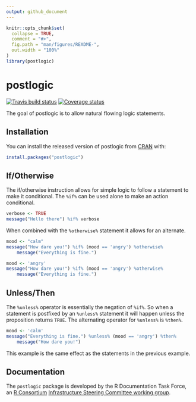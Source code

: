 ```yaml
---
output: github_document
---
```


<!-- README.md is generated from README.Rmd. Please edit that file -->

```r
knitr::opts_chunk$set(
  collapse = TRUE,
  comment = "#>",
  fig.path = "man/figures/README-",
  out.width = "100%"
)
library(postlogic)
```
# postlogic
[![Travis build status](https://travis-ci.org/RDocTaskForce/postlogic.svg?branch=master)](https://travis-ci.org/RDocTaskForce/postlogic)
[![Coverage status](https://codecov.io/gh/RDocTaskForce/postlogic/branch/master/graph/badge.svg)](https://codecov.io/github/RDocTaskForce/postlogic?branch=master)

The goal of postlogic is to allow natural flowing logic statements.

## Installation

You can install the released version of postlogic from [CRAN](https://CRAN.R-project.org) with:

``` r
install.packages("postlogic")
```

## If/Otherwise

The if/otherwise instruction allows for simple logic to follow a statement
to make it conditional.  The `%if%` can be used alone to make an action conditional.

```r
verbose <- TRUE 
message("Hello there") %if% verbose
```

When combined with the `%otherwise%` statement it allows for an alternate.

```r
mood <- "calm"
message("How dare you!") %if% (mood == 'angry') %otherwise% 
    message("Everything is fine.")

mood <- 'angry'
message("How dare you!") %if% (mood == 'angry') %otherwise% 
    message("Everything is fine.")
```

## Unless/Then

The `%unless%` operator is essentially the negation of `%if%`.
So when a statement is postfixed by an `%unless%` statement it will happen
unless the proposition returns `TRUE`.  The alternating operator for 
`%unless%` is `%then%`.

```r
mood <- 'calm'
message("Everything is fine.") %unless% (mood == 'angry') %then% 
    message("How dare you!")
```

This example is the same effect as the statements in the previous example.

## Documentation

The `postlogic` package is developed by the R Documentation Task Force, an 
[R Consortium](https://www.r-consortium.org)
[Infrastructure Steering Committee working group](https://www.r-consortium.org/projects/isc-working-groups).
